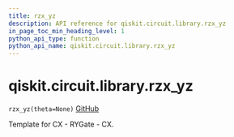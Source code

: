 ```yaml
---
title: rzx_yz
description: API reference for qiskit.circuit.library.rzx_yz
in_page_toc_min_heading_level: 1
python_api_type: function
python_api_name: qiskit.circuit.library.rzx_yz
---
```


# qiskit.circuit.library.rzx\_yz

<span id="qiskit.circuit.library.rzx_yz" />

`rzx_yz(theta=None)` [GitHub](https://github.com/qiskit/qiskit/tree/stable/0.21/qiskit/circuit/library/templates/rzx/rzx_yz.py "view source code")

Template for CX - RYGate - CX.

